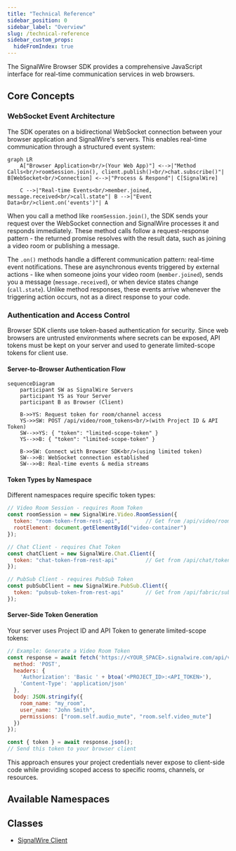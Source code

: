 ```yaml
---
title: "Technical Reference"
sidebar_position: 0
sidebar_label: "Overview"
slug: /technical-reference
sidebar_custom_props:
  hideFromIndex: true
---
```


The SignalWire Browser SDK provides a comprehensive JavaScript interface for real-time communication services in web browsers.

## Core Concepts

### WebSocket Event Architecture

The SDK operates on a bidirectional WebSocket connection between your browser application and SignalWire's servers. This enables real-time communication through a structured event system:

```mermaid
graph LR
    A["Browser Application<br/>(Your Web App)"] <-->|"Method Calls<br/>roomSession.join(), client.publish()<br/>chat.subscribe()"| B[WebSocket<br/>Connection] <-->|"Process & Respond"| C[SignalWire]
    
    C -->|"Real-time Events<br/>member.joined, message.received<br/>call.state"| B -->|"Event Data<br/>client.on('events')"| A
```

When you call a method like `roomSession.join()`, the SDK sends your request over the WebSocket connection and SignalWire processes it and responds immediately. These method calls follow a request-response pattern - the returned promise resolves with the result data, such as joining a video room or publishing a message.

The `.on()` methods handle a different communication pattern: real-time event notifications. These are asynchronous events triggered by external actions - like when someone joins your video room (`member.joined`), sends you a message (`message.received`), or when device states change (`call.state`). Unlike method responses, these events arrive whenever the triggering action occurs, not as a direct response to your code.

### Authentication and Access Control

Browser SDK clients use token-based authentication for security. Since web browsers are untrusted environments where secrets can be exposed, API tokens must be kept on your server and used to generate limited-scope tokens for client use.

#### Server-to-Browser Authentication Flow

```mermaid
sequenceDiagram
    participant SW as SignalWire Servers
    participant YS as Your Server
    participant B as Browser (Client)
    
    B->>YS: Request token for room/channel access
    YS->>SW: POST /api/video/room_tokens<br/>(with Project ID & API Token)
    SW-->>YS: { "token": "limited-scope-token" }
    YS-->>B: { "token": "limited-scope-token" }
    
    B->>SW: Connect with Browser SDK<br/>(using limited token)
    SW-->>B: WebSocket connection established
    SW-->>B: Real-time events & media streams
```

#### Token Types by Namespace

Different namespaces require specific token types:

```javascript
// Video Room Session - requires Room Token
const roomSession = new SignalWire.Video.RoomSession({
  token: "room-token-from-rest-api",        // Get from /api/video/room_tokens
  rootElement: document.getElementById("video-container")
});

// Chat Client - requires Chat Token  
const chatClient = new SignalWire.Chat.Client({
  token: "chat-token-from-rest-api"         // Get from /api/chat/tokens
});

// PubSub Client - requires PubSub Token
const pubSubClient = new SignalWire.PubSub.Client({
  token: "pubsub-token-from-rest-api"       // Get from /api/fabric/subscriber_tokens
});
```

#### Server-Side Token Generation

Your server uses Project ID and API Token to generate limited-scope tokens:

```javascript
// Example: Generate a Video Room Token
const response = await fetch('https://<YOUR_SPACE>.signalwire.com/api/video/room_tokens', {
  method: 'POST',
  headers: {
    'Authorization': 'Basic ' + btoa('<PROJECT_ID>:<API_TOKEN>'),
    'Content-Type': 'application/json'
  },
  body: JSON.stringify({
    room_name: "my_room",
    user_name: "John Smith",
    permissions: ["room.self.audio_mute", "room.self.video_mute"]
  })
});

const { token } = await response.json();
// Send this token to your browser client
```

This approach ensures your project credentials never expose to client-side code while providing scoped access to specific rooms, channels, or resources.


## Available Namespaces

<GuidesList />

## Classes

- [SignalWire Client](/sdks/browser-sdk/signalwire-client)